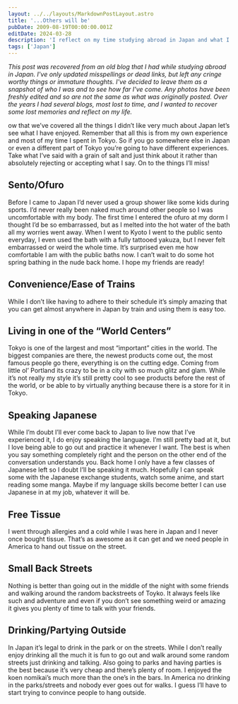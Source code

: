 ```yaml
---
layout: ../../layouts/MarkdownPostLayout.astro
title: '...Others will be'
pubDate: 2009-08-19T00:00:00.001Z
editDate: 2024-03-28
description: 'I reflect on my time studying abroad in Japan and what I will miss'
tags: ['Japan']
---
```



_This post was recovered from an old blog that I had while studying abroad in Japan. I've only updated misspellings or dead links, but left any cringe worthy things or immature thoughts. I've decided to leave them as a snapshot of who I was and to see how far I've come. Any photos have been freshly edited and so are not the same as what was originally posted. Over the years I had several blogs, most lost to time, and I wanted to recover some lost memories and reflect on my life._

<DropCap letter='N' />
ow that we’ve covered all the things I didn’t like very much about Japan let’s see what I have enjoyed.
Remember that all this is from my own experience and most of my time I spent in Tokyo. So if you go somewhere
else in Japan or even a different part of Tokyo you’re going to have different experiences. Take what
I’ve said with a grain of salt and just think about it rather than absolutely rejecting or accepting
what I say. On to the things I’ll miss!

## Sento/Ofuro

Before I came to Japan I’d never used a group shower like some kids during sports. I’d never really been naked much around other people so I was uncomfortable with my body. The first time I entered the ofuro at my dorm I thought I’d be so embarrassed, but as I melted into the hot water of the bath all my worries went away. When I went to Kyoto I went to the public sento everyday, I even used the bath with a fully tattooed yakuza, but I never felt embarrassed or weird the whole time. It’s surprised even me how comfortable I am with the public baths now. I can’t wait to do some hot spring bathing in the nude back home. I hope my friends are ready!

## Convenience/Ease of Trains

While I don’t like having to adhere to their schedule it’s simply amazing that you can get almost anywhere in Japan by train and using them is easy too.

## Living in one of the “World Centers”

Tokyo is one of the largest and most “important” cities in the world. The biggest companies are there, the newest products come out, the most famous people go there, everything is on the cutting edge. Coming from little ol’ Portland its crazy to be in a city with so much glitz and glam. While it’s not really my style it’s still pretty cool to see products before the rest of the world, or be able to by virtually anything because there is a store for it in Tokyo.

## Speaking Japanese

While I’m doubt I’ll ever come back to Japan to live now that I’ve experienced it, I do enjoy speaking the language. I’m still pretty bad at it, but I love being able to go out and practice it whenever I want. The best is when you say something completely right and the person on the other end of the conversation understands you. Back home I only have a few classes of Japanese left so I doubt I’ll be speaking it much. Hopefully I can speak some with the Japanese exchange students, watch some anime, and start reading some manga. Maybe if my language skills become better I can use Japanese in at my job, whatever it will be.

## Free Tissue

I went through allergies and a cold while I was here in Japan and I never once bought tissue. That’s as awesome as it can get and we need people in America to hand out tissue on the street.

## Small Back Streets

Nothing is better than going out in the middle of the night with some friends and walking around the random backstreets of Toyko. It always feels like such and adventure and even if you don’t see something weird or amazing it gives you plenty of time to talk with your friends.

## Drinking/Partying Outside

In Japan it’s legal to drink in the park or on the streets. While I don’t really enjoy drinking all the much it is fun to go out and walk around some random streets just drinking and talking. Also going to parks and having parties is the best because it’s very cheap and there’s plenty of room. I enjoyed the koen nomikai’s much more than the one’s in the bars. In America no drinking in the parks/streets and nobody ever goes out for walks. I guess I’ll have to start trying to convince people to hang outside.
